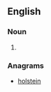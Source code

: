 {{also|hot lines}}

==English==

===Noun===
{{head|en|noun plural form}}

# {{plural of|hotline|lang=en}}

===Anagrams===
* [[holstein#English|holstein]]